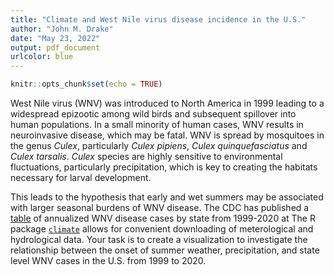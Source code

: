 ```yaml
---
title: "Climate and West Nile virus disease incidence in the U.S."
author: "John M. Drake"
date: "May 23, 2022"
output: pdf_document
urlcolor: blue
---
```


```r
knitr::opts_chunk$set(echo = TRUE)
```

West Nile virus (WNV) was introduced to North America in 1999 leading to a widespread epizootic among wild birds and subsequent spillover into human populations.
In a small minority of human cases, WNV results in neuroinvasive disease, which may be fatal.
WNV is spread by mosquitoes in the genus *Culex*, particularly *Culex pipiens*, *Culex quinquefasciatus* and *Culex tarsalis*.
*Culex* species are highly sensitive to environmental fluctuations, particularly precipitation, which is key to creating the habitats necessary for larval development.

This leads to the hypothesis that early and wet summers may be associated with larger seasonal burdens of WNV disease.
The CDC has published a [table](https://www.cdc.gov/westnile/statsmaps/cumMapsData.html#eight.) of annualized WNV disease cases by state from 1999-2020 at 
The R package [`climate`](https://cran.r-project.org/web/packages/climate/vignettes/getstarted.html) allows for convenient downloading of meterological and hydrological data.
Your task is to create a visualization to investigate the relationship between the onset of summer weather, precipitation, and state level WNV cases in the U.S. from 1999 to 2020.